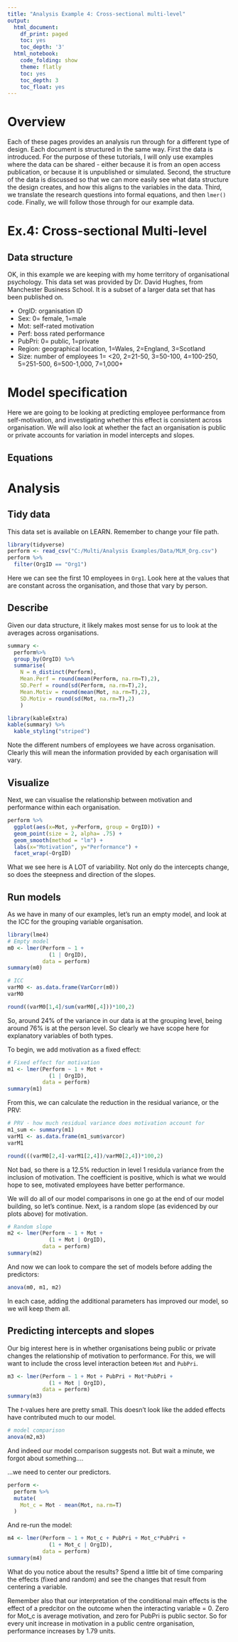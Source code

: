 ```yaml
---
title: "Analysis Example 4: Cross-sectional multi-level"
output:
  html_document:
    df_print: paged
    toc: yes
    toc_depth: '3'
  html_notebook:
    code_folding: show
    theme: flatly
    toc: yes
    toc_depth: 3
    toc_float: yes
---
```


# Overview
Each of these pages provides an analysis run through for a different type of design. Each document is structured in the same way. First the data is introduced. For the purpose of these tutorials, I will only use examples where the data can be shared - either because it is from an open access publication, or because it is unpublished or simulated. Second, the structure of the data is discussed so that we can more easily see what data structure the design creates, and how this aligns to the variables in the data. Third, we translate the research questions into formal equations, and then `lmer()` code. Finally, we will follow those through for our example data.

# Ex.4: Cross-sectional Multi-level

## Data structure
OK, in this example we are keeping with my home territory of organisational psychology. This data set was provided by Dr. David Hughes, from Manchester Business School. It is a subset of a larger data set that has been published on. 

- OrgID: organisation ID
- Sex: 0= female, 1=male
- Mot: self-rated motivation
- Perf: boss rated performance
- PubPri: 0= public, 1=private 
- Region: geographical location, 1=Wales, 2=England, 3=Scotland
- Size: number of employees 1= <20, 2=21-50, 3=50-100, 4=100-250, 5=251-500, 6=500-1,000, 7=1,000+

# Model specification
Here we are going to be looking at predicting employee performance from self-motivation, and investigating whether this effect is consistent across organisation. We will also look at whether the fact an organisation is public or private accounts for variation in model intercepts and slopes.

## Equations

# Analysis

## Tidy data
This data set is available on LEARN. Remember to change your file path.

```r
library(tidyverse)
perform <- read_csv("C:/Multi/Analysis Examples/Data/MLM_Org.csv")
perform %>%
  filter(OrgID == "Org1")
```

Here we can see the first 10 employees in `Org1`. Look here at the values that are constant across the organisation, and those that vary by person.

## Describe
Given our data structure, it likely makes most sense for us to look at the averages across organisations.

```r
summary <- 
  perform%>%
  group_by(OrgID) %>%
  summarise(
    N = n_distinct(Perform),
    Mean.Perf = round(mean(Perform, na.rm=T),2),
    SD.Perf = round(sd(Perform, na.rm=T),2),
    Mean.Motiv = round(mean(Mot, na.rm=T),2),
    SD.Motiv = round(sd(Mot, na.rm=T),2)
    )
```

```r
library(kableExtra)
kable(summary) %>%
  kable_styling("striped")
```

Note the different numbers of employees we have across organisation. Clearly this will mean the information provided by each organisation will vary.

## Visualize
Next, we can visualise the relationship between motivation and performance within each organisation. 

```r
perform %>%
  ggplot(aes(x=Mot, y=Perform, group = OrgID)) +
  geom_point(size = 2, alpha= .75) +
  geom_smooth(method = "lm") +
  labs(x="Motivation", y="Performance") +
  facet_wrap(~OrgID)
```

What we see here is A LOT of variability. Not only do the intercepts change, so does the steepness and direction of the slopes.

## Run models
As we have in many of our examples, let's run an empty model, and look at the ICC for the grouping variable organisation. 

```r
library(lme4)
# Empty model
m0 <- lmer(Perform ~ 1 + 
             (1 | OrgID),
           data = perform)
summary(m0)
```

```r
# ICC
varM0 <- as.data.frame(VarCorr(m0))
varM0
```

```r
round((varM0[1,4]/sum(varM0[,4]))*100,2)
```

So, around 24% of the variance in our data is at the grouping level, being around 76% is at the person level. So clearly we have scope here for explanatory variables of both types.

To begin, we add motivation as a fixed effect:

```r
# Fixed effect for motivation
m1 <- lmer(Perform ~ 1 + Mot +
             (1 | OrgID),
           data = perform)
summary(m1)
```

From this, we can calculate the reduction in the residual variance, or the PRV:

```r
# PRV - how much residual variance does motivation account for
m1_sum <- summary(m1)
varM1 <- as.data.frame(m1_sum$varcor)
varM1
```

```r
round(((varM0[2,4]-varM1[2,4])/varM0[2,4])*100,2)
```

Not bad, so there is a 12.5% reduction in level 1 residula variance from the inclusion of motivation. The coefficient is positive, which is what we would hope to see, motivated employees have better performance.

We will do all of our model comparisons in one go at the end of our model building, so let's continue. Next, is a random slope (as evidenced by our plots above) for motivation.

```r
# Random slope
m2 <- lmer(Perform ~ 1 + Mot +
             (1 + Mot | OrgID),
           data = perform)
summary(m2)
```

And now we can look to compare the set of models before adding the predictors:

```r
anova(m0, m1, m2)
```

In each case, adding the additional parameters has improved our model, so we will keep them all.

## Predicting intercepts and slopes
Our big interest here is in whether organisations being public or private changes the relationship of motivation to performance. For this, we will want to include the cross level interaction beteen `Mot` and `PubPri`. 

```r
m3 <- lmer(Perform ~ 1 + Mot + PubPri + Mot*PubPri +
             (1 + Mot | OrgID),
           data = perform)
summary(m3)
```

The *t*-values here are pretty small. This doesn't look like the added effects have contributed much to our model. 
```r
# model comparison
anova(m2,m3)
```

And indeed our model comparison suggests not. But wait a minute, we forgot about something....

...we need to center our predictors.

```r
perform <- 
  perform %>%
  mutate(
    Mot_c = Mot - mean(Mot, na.rm=T)
  )
```

And re-run the model:

```r
m4 <- lmer(Perform ~ 1 + Mot_c + PubPri + Mot_c*PubPri +
             (1 + Mot_c | OrgID),
           data = perform)
summary(m4)
```

What do you notice about the results? Spend a little bit of time comparing the effects (fixed and random) and see the changes that result from centering a variable.

Remember also that our interpretation of the conditional main effects is the effect of a predcitor on the outcome when the interacting variable = 0. Zero for Mot_c is average motivation, and zero for PubPri is public sector. So for every unit increase in motivation in a public centre organisation, performance increases by 1.79 units.